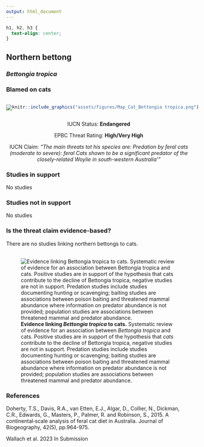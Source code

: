 ```yaml
---
output: html_document
---
```

```css
h1, h2, h3 {
  text-align: center;
}
```

## **Northern bettong**
### *Bettongia tropica*
### Blamed on cats

:::: {style="display: flex;"}

[![](assets/photos/Bettongia tropica.png)](https://www.inaturalist.org/photos/118634838?size=original)

::: {}

:::

::: {}
  ```r
  knitr::include_graphics("assets/figures/Map_Cat_Bettongia tropica.png")
  ```
:::

::::
<center>
IUCN Status: **Endangered**

EPBC Threat Rating: **High/Very High**

IUCN Claim: *"The main threats tot his species are: Predation by feral cats (moderate to severe): feral Cats shown to be a significant predator of the closely-related Woylie in south-western Australia'"*

</center>

### Studies in support

No studies

### Studies not in support

No studies

### Is the threat claim evidence-based?

There are no studies linking northern bettongs to cats.
<br>
<br>

![**Evidence linking *Bettongia tropica* to cats.** Systematic review of evidence for an association between *Bettongia tropica* and cats. Positive studies are in support of the hypothesis that *cats* contribute to the decline of Bettongia tropica, negative studies are not in support. Predation studies include studies documenting hunting or scavenging; baiting studies are associations between poison baiting and threatened mammal abundance where information on predator abundance is not provided; population studies are associations between threatened mammal and predator abundance.](assets/figures/Main_Evidence_Cat_Bettongia tropica.png)

### References

Doherty, T.S., Davis, R.A., van Etten, E.J., Algar, D., Collier, N., Dickman, C.R., Edwards, G., Masters, P., Palmer, R. and Robinson, S., 2015. A continental‐scale analysis of feral cat diet in Australia. Journal of Biogeography, 42(5), pp.964-975.

Wallach et al. 2023 In Submission

